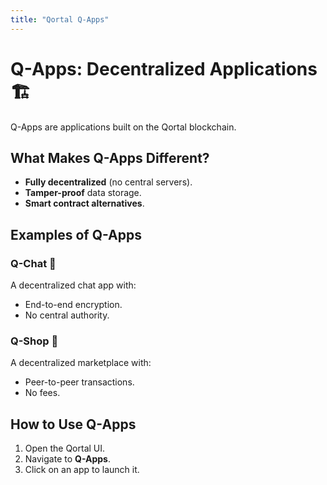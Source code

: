 ```yaml
---
title: "Qortal Q-Apps"
---
```


# Q-Apps: Decentralized Applications 🏗️

Q-Apps are applications built on the Qortal blockchain.

## What Makes Q-Apps Different?
- **Fully decentralized** (no central servers).
- **Tamper-proof** data storage.
- **Smart contract alternatives**.

## Examples of Q-Apps
### Q-Chat 💬
A decentralized chat app with:
- End-to-end encryption.
- No central authority.

### Q-Shop 🛒
A decentralized marketplace with:
- Peer-to-peer transactions.
- No fees.

## How to Use Q-Apps
1. Open the Qortal UI.
2. Navigate to **Q-Apps**.
3. Click on an app to launch it.
